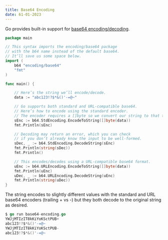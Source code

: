 ```yaml
---
title: Base64 Encoding 
date: 61-01-2023
---
```

Go provides built-in support for [base64 encoding/decoding](https://en.wikipedia.org/wiki/Base64).

```go
package main

// This syntax imports the encoding/base64 package
// with the b64 name instead of the default base64.
// It’ll save us some space below.
import (
    b64 "encoding/base64"
    "fmt"
)

func main() {

    // Here’s the string we’ll encode/decode.
    data := "abc123!?$*&()'-=@~"

    // Go supports both standard and URL-compatible base64.
    // Here’s how to encode using the standard encoder.
    // The encoder requires a []byte so we convert our string to that type.
    sEnc := b64.StdEncoding.EncodeToString([]byte(data))
    fmt.Println(sEnc)

    // Decoding may return an error, which you can check
    // if you don’t already know the input to be well-formed.
    sDec, _ := b64.StdEncoding.DecodeString(sEnc)
    fmt.Println(string(sDec))
    fmt.Println()

    // This encodes/decodes using a URL-compatible base64 format.
    uEnc := b64.URLEncoding.EncodeToString([]byte(data))
    fmt.Println(uEnc)
    uDec, _ := b64.URLEncoding.DecodeString(uEnc)
    fmt.Println(string(uDec))
}
```
The string encodes to slightly different values with the standard and URL base64 encoders (trailing + vs -) but they both decode to the original string as desired.
```go
$ go run base64-encoding.go
YWJjMTIzIT8kKiYoKSctPUB+
abc123!?$*&()'-=@~
YWJjMTIzIT8kKiYoKSctPUB-
abc123!?$*&()'-=@~
```


